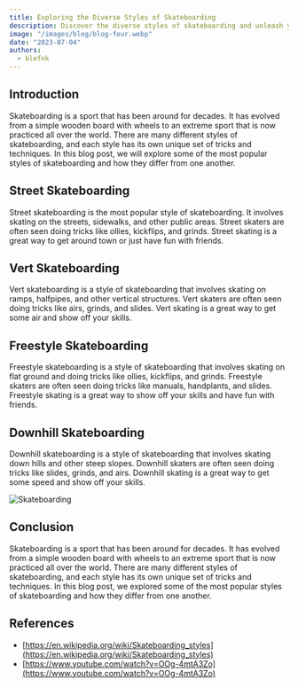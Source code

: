 ```yaml
---
title: Exploring the Diverse Styles of Skateboarding
description: Discover the diverse styles of skateboarding and unleash your creative freedom on wheels.
image: "/images/blog/blog-four.webp"
date: "2023-07-04"
authors:
  - blefnk
---
```


## Introduction

Skateboarding is a sport that has been around for decades. It has evolved from a simple wooden board with wheels to an extreme sport that is now practiced all over the world. There are many different styles of skateboarding, and each style has its own unique set of tricks and techniques. In this blog post, we will explore some of the most popular styles of skateboarding and how they differ from one another.

## Street Skateboarding

Street skateboarding is the most popular style of skateboarding. It involves skating on the streets, sidewalks, and other public areas. Street skaters are often seen doing tricks like ollies, kickflips, and grinds. Street skating is a great way to get around town or just have fun with friends.

## Vert Skateboarding

Vert skateboarding is a style of skateboarding that involves skating on ramps, halfpipes, and other vertical structures. Vert skaters are often seen doing tricks like airs, grinds, and slides. Vert skating is a great way to get some air and show off your skills.

## Freestyle Skateboarding

Freestyle skateboarding is a style of skateboarding that involves skating on flat ground and doing tricks like ollies, kickflips, and grinds. Freestyle skaters are often seen doing tricks like manuals, handplants, and slides. Freestyle skating is a great way to show off your skills and have fun with friends.

## Downhill Skateboarding

Downhill skateboarding is a style of skateboarding that involves skating down hills and other steep slopes. Downhill skaters are often seen doing tricks like slides, grinds, and airs. Downhill skating is a great way to get some speed and show off your skills.

<Image
  src="/images/blog/blog-three.webp"
  alt="Skateboarding"
  width={718}
  height={404}
/>

## Conclusion

Skateboarding is a sport that has been around for decades. It has evolved from a simple wooden board with wheels to an extreme sport that is now practiced all over the world. There are many different styles of skateboarding, and each style has its own unique set of tricks and techniques. In this blog post, we explored some of the most popular styles of skateboarding and how they differ from one another.

## References

- [https://en.wikipedia.org/wiki/Skateboarding_styles](https://en.wikipedia.org/wiki/Skateboarding_styles)
- [https://www.youtube.com/watch?v=OOg-4mtA3Zo](https://www.youtube.com/watch?v=OOg-4mtA3Zo)
